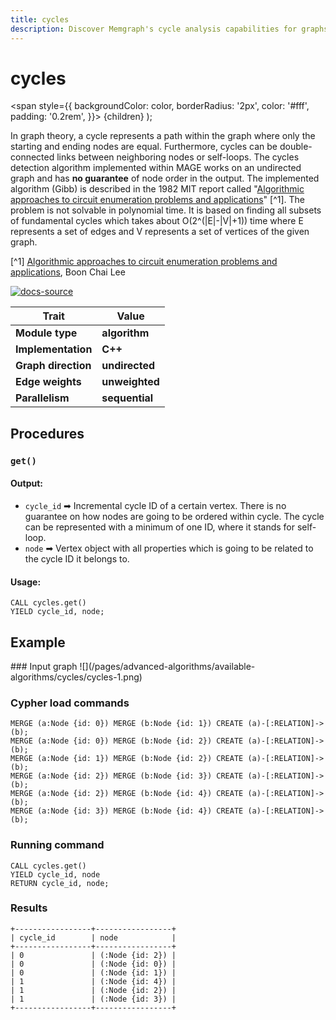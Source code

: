 ```yaml
---
title: cycles
description: Discover Memgraph's cycle analysis capabilities for graphs. Enhance your understanding of identifying and analyzing cycles within graphs, and much more. 
---
```



# cycles

  <span
    style={{
      backgroundColor: color,
      borderRadius: '2px',
      color: '#fff',
      padding: '0.2rem',
    }}>
    {children}
  </span>
);

In graph theory, a cycle represents a path within the graph where only the starting and ending nodes are equal. Furthermore, cycles can be double-connected links between neighboring nodes or self-loops. The cycles detection algorithm implemented within MAGE works on an undirected graph and has **no guarantee** of node order in the output. The implemented algorithm (Gibb) is described in the 1982 MIT report called "[Algorithmic approaches to circuit enumeration problems and applications](http://hdl.handle.net/1721.1/68106)" [^1]. The problem is not solvable in polynomial time. It is based on finding all subsets of fundamental cycles which takes about O(2^(|E|-|V|+1)) time where E represents a set of edges and V represents a set of vertices of the given graph.

[^1] [Algorithmic approaches to circuit enumeration problems and applications](http://hdl.handle.net/1721.1/68106), Boon Chai Lee

[![docs-source](https://img.shields.io/badge/source-cycles-FB6E00?logo=github&style=for-the-badge)](https://github.com/memgraph/mage/blob/main/cpp/cycles_module/cycles_module.cpp)

| Trait               | Value                                                 |
| ------------------- | ----------------------------------------------------- |
| **Module type**     | <Highlight color="#FB6E00">**algorithm**</Highlight>  |
| **Implementation**  | <Highlight color="#FB6E00">**C++**</Highlight>        |
| **Graph direction** | <Highlight color="#FB6E00">**undirected**</Highlight> |
| **Edge weights**    | <Highlight color="#FB6E00">**unweighted**</Highlight> |
| **Parallelism**     | <Highlight color="#FB6E00">**sequential**</Highlight> |

## Procedures

### `get()`

#### Output:

* `cycle_id` ➡ Incremental cycle ID of a certain vertex. There is no guarantee on how nodes are going to be ordered within cycle. The cycle can be represented with a minimum of one ID, where it stands for self-loop.
* `node` ➡ Vertex object with all properties which is going to be related to the cycle ID it belongs to.

#### Usage:
```cypher
CALL cycles.get()
YIELD cycle_id, node;
```

## Example

<Steps>
### Input graph
![](/pages/advanced-algorithms/available-algorithms/cycles/cycles-1.png)

### Cypher load commands
```cypher
MERGE (a:Node {id: 0}) MERGE (b:Node {id: 1}) CREATE (a)-[:RELATION]->(b);
MERGE (a:Node {id: 0}) MERGE (b:Node {id: 2}) CREATE (a)-[:RELATION]->(b);
MERGE (a:Node {id: 1}) MERGE (b:Node {id: 2}) CREATE (a)-[:RELATION]->(b);
MERGE (a:Node {id: 2}) MERGE (b:Node {id: 3}) CREATE (a)-[:RELATION]->(b);
MERGE (a:Node {id: 2}) MERGE (b:Node {id: 4}) CREATE (a)-[:RELATION]->(b);
MERGE (a:Node {id: 3}) MERGE (b:Node {id: 4}) CREATE (a)-[:RELATION]->(b);
```

### Running command
```cypher
CALL cycles.get()
YIELD cycle_id, node
RETURN cycle_id, node;
```

### Results
```plaintext
+-----------------+-----------------+
| cycle_id        | node            |
+-----------------+-----------------+
| 0               | (:Node {id: 2}) |
| 0               | (:Node {id: 0}) |
| 0               | (:Node {id: 1}) |
| 1               | (:Node {id: 4}) |
| 1               | (:Node {id: 2}) |
| 1               | (:Node {id: 3}) |
+-----------------+-----------------+
```
</Steps>


